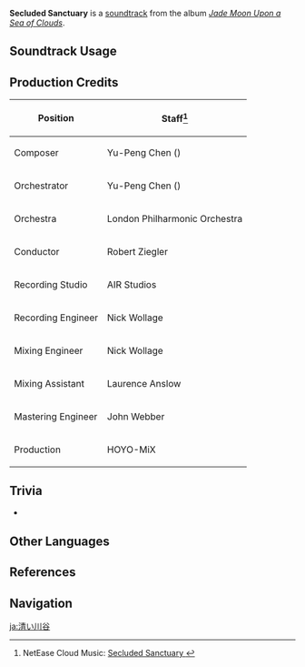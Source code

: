 {{Soundtrack Infobox
|image          = Jade Moon Upon a Sea of Clouds.png
|album          = Jade Moon Upon a Sea of Clouds
|disc           = 2
|number         = 55
|featured       =
|featured2      =
|featured3      =
|featured_disc  =
|featured_disc2 =
|featured_disc3 =
|youtube_id     = MratXajnczU
|spotify_id     = 7KhytPM9AUTun2nGXGP3iY
|previous       = Red Leaf on the Chessboard
|next           = Flickering Petals
}}
'''Secluded Sanctuary''' is a [[soundtrack]] from the album ''[[Jade Moon Upon a Sea of Clouds]]''.

==Soundtrack Usage==
{{Soundtrack Usage
|quest    = A Thousand Miles for an Enigmatic Tune
|location = Sea of Clouds//rain;;Qiongji Estuary//rain;;Minlin//rain;;Lisha//rain;;Wuwang Hill;;Bishui Plain//vault visited in ''[[The Chi of Yore]]''
|domain   = Enter the "border";;Enter the "border" (The Funeral Parlor Has No Master, Yujing Terrace Calls the Troops)
|eventgameplay = Misty Dungeon/2021-05-21;;Misty Dungeon/2021-12-17
}}

==Production Credits==
{| class="wikitable"
! Position
! Staff<ref>NetEase Cloud Music: [https://music.163.com/#/song?id=1492276647 Secluded Sanctuary {{zh|幽涧泠泠}}]</ref>
|-
! Composer
| Yu-Peng Chen ({{zh|陈致逸}})
|-
! Orchestrator
| Yu-Peng Chen ({{zh|陈致逸}})
|-
! Orchestra
| London Philharmonic Orchestra
|-
! Conductor
| Robert Ziegler
|-
! Recording Studio
| AIR Studios
|-
! Recording Engineer
| Nick Wollage
|-
! Mixing Engineer
| Nick Wollage
|-
! Mixing Assistant
| Laurence Anslow
|-
! Mastering Engineer
| John Webber
|-
! Production
| HOYO-MiX
|}

==Trivia==
* {{Transclude|Wandering Flight|HuaguangStoneForestLeitmotif|section=1}}

==Other Languages==
{{Other Languages
|en      = Secluded Sanctuary
|zhs     = 幽涧泠泠
|zhs_rm  = Yōujiàn Línglíng
|zht     = 幽澗泠泠
|zht_rm  = Yōujiàn Línglíng
|zh_tl   = 
|ja      = 清い川谷
|ja_rm   = Kiyoi Kawatani{{Assumed}}
|ja_tl   = 
}}

==References==
{{Reflist}}

==Navigation==
{{Soundtrack Navbox|Jade Moon Upon a Sea of Clouds}}

[[ja:清い川谷]]